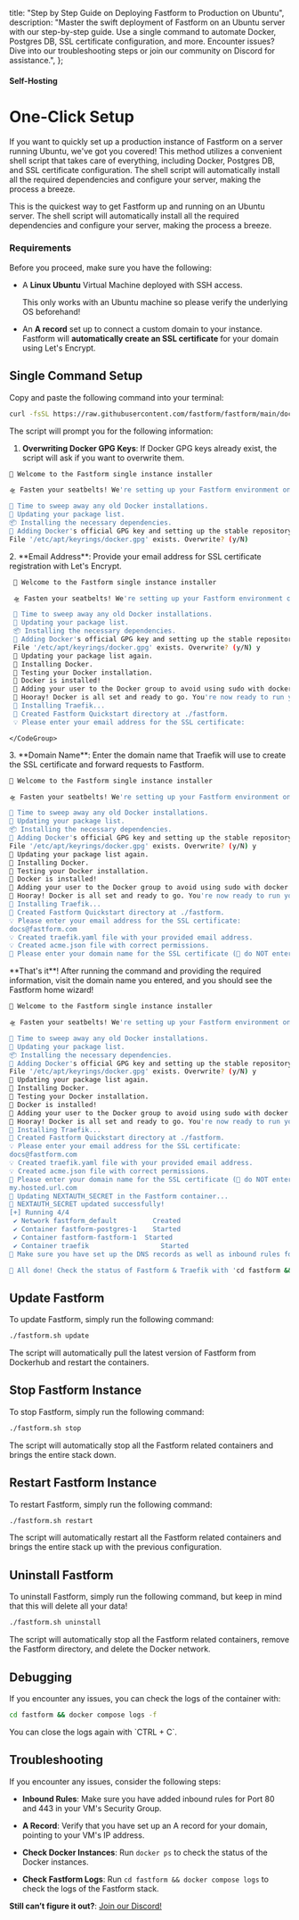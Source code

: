   title: "Step by Step Guide on Deploying Fastform to Production on Ubuntu",
  description:
    "Master the swift deployment of Fastform on an Ubuntu server with our step-by-step guide. Use a single command to automate Docker, Postgres DB, SSL certificate configuration, and more. Encounter issues? Dive into our troubleshooting steps or join our community on Discord for assistance.",
};

#### Self-Hosting

# One-Click Setup

If you want to quickly set up a production instance of Fastform on a server running Ubuntu, we've got you covered! This method utilizes a convenient shell script that takes care of everything, including Docker, Postgres DB, and SSL certificate configuration. The shell script will automatically install all the required dependencies and configure your server, making the process a breeze.

This is the quickest way to get Fastform up and running on an Ubuntu server. The shell script will automatically install all the required dependencies and configure your server, making the process a breeze.

### Requirements

Before you proceed, make sure you have the following:

- A **Linux Ubuntu** Virtual Machine deployed with SSH access.

  <Note>This only works with an Ubuntu machine so please verify the underlying OS beforehand!</Note>

- An **A record** set up to connect a custom domain to your instance. Fastform will **automatically create an SSL certificate** for your domain using Let's Encrypt.

## Single Command Setup

Copy and paste the following command into your terminal:
<Col>
<CodeGroup title="Single Command to deploy Fastform">

```bash
curl -fsSL https://raw.githubusercontent.com/fastform/fastform/main/docker/production.sh -o fastform.sh && chmod +x fastform.sh && ./fastform.sh install
```

</CodeGroup>
</Col>
The script will prompt you for the following information:

1. **Overwriting Docker GPG Keys**: If Docker GPG keys already exist, the script will ask if you want to overwrite them.
<Col>
   <CodeGroup title="Docker GPG Keys Overwrite Prompt">

   ```bash
   🧱 Welcome to the Fastform single instance installer

   🛸 Fasten your seatbelts! We're setting up your Fastform environment on your Ubuntu 22.04.2 LTS server.

   🧹 Time to sweep away any old Docker installations.
   🔄 Updating your package list.
   📦 Installing the necessary dependencies.
   🔑 Adding Docker's official GPG key and setting up the stable repository.
   File '/etc/apt/keyrings/docker.gpg' exists. Overwrite? (y/N)
   ```

   </CodeGroup>
</Col>
2. **Email Address**: Provide your email address for SSL certificate registration with Let's Encrypt.
<Col>
   <CodeGroup title="Email Prompt">

   ```bash
    🧱 Welcome to the Fastform single instance installer

    🛸 Fasten your seatbelts! We're setting up your Fastform environment on your Ubuntu 22.04.2 LTS server.

    🧹 Time to sweep away any old Docker installations.
    🔄 Updating your package list.
    📦 Installing the necessary dependencies.
    🔑 Adding Docker's official GPG key and setting up the stable repository.
    File '/etc/apt/keyrings/docker.gpg' exists. Overwrite? (y/N) y
    🔄 Updating your package list again.
    🐳 Installing Docker.
    🚀 Testing your Docker installation.
    🎉 Docker is installed!
    🐳 Adding your user to the Docker group to avoid using sudo with docker commands.
    🎉 Hooray! Docker is all set and ready to go. You're now ready to run your Fastform instance!
    🚗 Installing Traefik...
    📁 Created Fastform Quickstart directory at ./fastform.
    💡 Please enter your email address for the SSL certificate:
   ```

    </CodeGroup>
</Col>
3. **Domain Name**: Enter the domain name that Traefik will use to create the SSL certificate and forward requests to Fastform.
<Col>
   <CodeGroup title="Domain Name for SSL certificate Prompt">

   ```bash
   🧱 Welcome to the Fastform single instance installer

   🛸 Fasten your seatbelts! We're setting up your Fastform environment on your Ubuntu 22.04.2 LTS server.

   🧹 Time to sweep away any old Docker installations.
   🔄 Updating your package list.
   📦 Installing the necessary dependencies.
   🔑 Adding Docker's official GPG key and setting up the stable repository.
   File '/etc/apt/keyrings/docker.gpg' exists. Overwrite? (y/N) y
   🔄 Updating your package list again.
   🐳 Installing Docker.
   🚀 Testing your Docker installation.
   🎉 Docker is installed!
   🐳 Adding your user to the Docker group to avoid using sudo with docker commands.
   🎉 Hooray! Docker is all set and ready to go. You're now ready to run your Fastform instance!
   🚗 Installing Traefik...
   📁 Created Fastform Quickstart directory at ./fastform.
   💡 Please enter your email address for the SSL certificate:
   docs@fastform.com
   💡 Created traefik.yaml file with your provided email address.
   💡 Created acme.json file with correct permissions.
   🔗 Please enter your domain name for the SSL certificate (🚨 do NOT enter the protocol (http/https/etc)):
   ```

   </CodeGroup>
</Col>
**That's it**! After running the command and providing the required information, visit the domain name you entered, and you should see the Fastform home wizard!
<Col>
<CodeGroup title="Successfully setup Fastform on your Ubuntu machine">

```bash
🧱 Welcome to the Fastform single instance installer

🛸 Fasten your seatbelts! We're setting up your Fastform environment on your Ubuntu 22.04.2 LTS server.

🧹 Time to sweep away any old Docker installations.
🔄 Updating your package list.
📦 Installing the necessary dependencies.
🔑 Adding Docker's official GPG key and setting up the stable repository.
File '/etc/apt/keyrings/docker.gpg' exists. Overwrite? (y/N) y
🔄 Updating your package list again.
🐳 Installing Docker.
🚀 Testing your Docker installation.
🎉 Docker is installed!
🐳 Adding your user to the Docker group to avoid using sudo with docker commands.
🎉 Hooray! Docker is all set and ready to go. You're now ready to run your Fastform instance!
🚗 Installing Traefik...
📁 Created Fastform Quickstart directory at ./fastform.
💡 Please enter your email address for the SSL certificate:
docs@fastform.com
💡 Created traefik.yaml file with your provided email address.
💡 Created acme.json file with correct permissions.
🔗 Please enter your domain name for the SSL certificate (🚨 do NOT enter the protocol (http/https/etc)):
my.hosted.url.com
🚙 Updating NEXTAUTH_SECRET in the Fastform container...
🚗 NEXTAUTH_SECRET updated successfully!
[+] Running 4/4
 ✔ Network fastform_default         Created                                                                                                                                                                                           0.1s
 ✔ Container fastform-postgres-1    Started                                                                                                                                                                                           0.5s
 ✔ Container fastform-fastform-1  Started                                                                                                                                                                                           0.7s
 ✔ Container traefik                  Started                                                                                                                                                                                           1.1s
🚨 Make sure you have set up the DNS records as well as inbound rules for the domain name and IP address of this instance.

🎉 All done! Check the status of Fastform & Traefik with 'cd fastform && sudo docker compose ps.'
```

</CodeGroup>
</Col>

## Update Fastform

To update Fastform, simply run the following command:

<Col>
<CodeGroup title="Update Fastform">

```bash
./fastform.sh update
```

</CodeGroup>
</Col>
The script will automatically pull the latest version of Fastform from Dockerhub and restart the containers.

## Stop Fastform Instance

To stop Fastform, simply run the following command:

<Col>
<CodeGroup title="Stop Fastform">

```bash
./fastform.sh stop
```

</CodeGroup>
</Col>
The script will automatically stop all the Fastform related containers and brings the entire stack down.

## Restart Fastform Instance

To restart Fastform, simply run the following command:

<Col>
<CodeGroup title="Restart Fastform">

```bash
./fastform.sh restart
```

</CodeGroup>
</Col>

The script will automatically restart all the Fastform related containers and brings the entire stack up with the previous configuration.


## Uninstall Fastform

To uninstall Fastform, simply run the following command, but keep in mind that this will delete all your data!

<Col>
<CodeGroup title="Uninstall Fastform">

```bash
./fastform.sh uninstall
```

</CodeGroup>
</Col>
The script will automatically stop all the Fastform related containers, remove the Fastform directory, and delete the Docker network.

## Debugging

If you encounter any issues, you can check the logs of the container with:
<Col>
<CodeGroup title="Check logs of the container">

```bash
cd fastform && docker compose logs -f
```

</CodeGroup>
</Col>
You can close the logs again with `CTRL + C`.


## Troubleshooting

If you encounter any issues, consider the following steps:

- **Inbound Rules**: Make sure you have added inbound rules for Port 80 and 443 in your VM's Security Group.

- **A Record**: Verify that you have set up an A record for your domain, pointing to your VM's IP address.

- **Check Docker Instances**: Run `docker ps` to check the status of the Docker instances.

- **Check Fastform Logs**: Run `cd fastform && docker compose logs` to check the logs of the Fastform stack.

**Still can’t figure it out?**: [Join our Discord!](https://fastform.com/discord)
